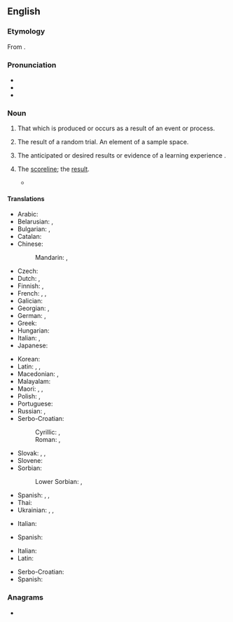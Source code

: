 ==English==
{{slim-wikipedia}}

===Etymology===
From {{compound|en|out|come}}.

===Pronunciation===
* {{IPA|en|/ˈaʊtkʌm/}}
* {{audio|en|LL-Q1860 (eng)-Vealhurl-outcome.wav|Audio (RP)}}
* {{hyphenation|en|out|come}}

===Noun===
{{en-noun}}

# That which is produced or occurs as a result of an event or process.
#: {{ux|en|A quality automobile is the '''outcome''' of the work of skilled engineers and thousands of workers.}}
# {{lb|en|probability theory}} The result of a random trial. An element of a sample space.
#: {{ux|en|Three is a possible '''outcome''' of tossing a six-sided die.}}
# {{lb|en|education}} The anticipated or desired results or evidence of a learning experience {{q|often used in the phrase ''learning outcomes''}}.
#: {{ux|en|The '''outcomes''' of this course are outlined in your syllabus.}}
#: {{syn|en|learning objective}}
# {{lb|en|chiefly|sport}} The [[scoreline]]; the [[result]].
#* {{quote-journal
|en
|date=November 12, 2011
|author=
|title=International friendly: England 1-0 Spain
|work=BBC Sport
|url=http://news.bbc.co.uk/sport2/hi/football/15693231.stm
|page=
|passage=Spain failed to move through the gears despite exerting control for lengthy spells and a measure of perspective must be applied immediately to the '''outcome'''.}}

====Translations====
{{trans-top|result}}
* Arabic: {{t+|ar|نَتِيجَة|f}}
* Belarusian: {{t|be|рэзульта́т|m}}, {{t+|be|вы́нік|m}}
* Bulgarian: {{t+|bg|резулта́т|m}}, {{t+|bg|и́зход|m}}
* Catalan: {{t+|ca|resultat|m}}
* Chinese:
*: Mandarin: {{t+|cmn|結果}}, {{t+|cmn|结果|tr=jiéguǒ}}
* Czech: {{t+|cs|výsledek|m}}
* Dutch: {{t+|nl|resultaat|n}}, {{t+|nl|uitkomst|f}}
* Finnish: {{t+|fi|tulos}}, {{t+|fi|seuraus}}
* French: {{t+|fr|issue|f}}, {{t+|fr|résultat|m}}, {{t+|fr|dénouement|m}}
* Galician: {{t|gl|resultado|m}}
* Georgian: {{t|ka|შედეგი}}, {{t|ka|დაბოლოება}}
* German: {{t+|de|Ergebnis|n}}, {{t+|de|Ausgang|m}}
* Greek: {{t+|el|έκβαση|f}}
* Hungarian: {{t+|hu|kimenetel}}
* Italian: {{t+|it|risultato|m}}, {{t+|it|conclusione|f}}
* Japanese: {{t+|ja|結果|tr=けっか, kekka}}
{{trans-mid}}
* Korean: {{t+|ko|결과(結果)}}
* Latin: {{t|la|eventus|m}}, {{t|la|prōventus|m}}, {{t|la|effectus|m}}
* Macedonian: {{t|mk|исход|m}}, {{t|mk|резултат|m}}
* Malayalam: {{t+|ml|ഫലം}}
* Maori: {{t|mi|tukungaiho}}, {{t|mi|whakataunga}}, {{t|mi|putanga}}
* Polish: {{t+|pl|rezultat}}, {{t+|pl|wynik}}
* Portuguese: {{t+|pt|resultado|m}}
* Russian: {{t+|ru|исхо́д|m}}, {{t+|ru|результа́т|m}}
* Serbo-Croatian:
*: Cyrillic: {{t|sh|резу̀лта̄т|m}}, {{t|sh|ѝсход|m}}
*: Roman: {{t+|sh|rezùltāt|m}}, {{t+|sh|ìshod|m}}
* Slovak: {{t+|sk|výsledok|m}}, {{t|sk|následok|m}}, {{t|sk|záver|m}}
* Slovene: {{t|sl|rezultat|m}}
* Sorbian:
*: Lower Sorbian: {{t|dsb|wuslědk|m}}, {{t|dsb|rezultat|m}}
* Spanish: {{t+|es|resultado|m}}, {{t+|es|consecuencia|f}}, {{t+|es|desenlace|m}}
* Thai: {{t+|th|ผล}}
* Ukrainian: {{t|uk|на́слідок|m}}, {{t+|uk|результа́т|m}}, {{t+|uk|ви́слід|m}}
{{trans-bottom}}

{{trans-top|education}}
* Italian: {{t+|it|obiettivo|m}}
{{trans-mid}}
* Spanish: {{t+|es|objetivos|m-p}}
{{trans-bottom}}

{{trans-top|probability}}
* Italian: {{t+|it|risultato|m}}
* Latin: {{t|la|eventum|n}}
{{trans-mid}}
* Serbo-Croatian: {{t+|sh|ishod}}
* Spanish: {{t+|es|resultado|m}}
{{trans-bottom}}

===Anagrams===
* {{anagrams|en|a=cemootu|come out|comeout}}